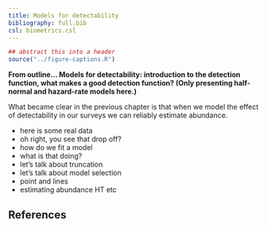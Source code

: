 ```yaml
---
title: Models for detectability
bibliography: full.bib
csl: biometrics.csl
---
```


```r
## abstract this into a header
source("../figure-captions.R")
```

**From outline... Models for detectability: introduction   to the detection function, what makes a good detection function? (Only presenting half-normal and hazard-rate models here.)**

What became clear in the previous chapter is that when we model the effect of detectability in our surveys we can reliably estimate abundance.

  * here is some real data
  * oh right, you see that drop off?
  * how do we fit a model
  * what is that doing?
  * let's talk about truncation
  * let's talk about model selection
  * point and lines
  * estimating abundance HT etc



## References


